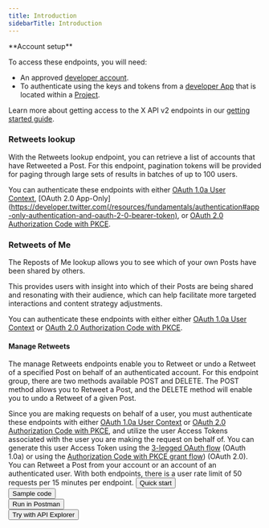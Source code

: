 ---
title: Introduction
sidebarTitle: Introduction
---


<Note>
**Account setup**

To access these endpoints, you will need:

* An approved [developer account](https://developer.x.com/en/portal/petition/essential/basic-info).
* To authenticate using the keys and tokens from a [developer App](/resources/fundamentals/developer-apps) that is located within a [Project](/resources/fundamentals/projects). 

Learn more about getting access to the X API v2 endpoints in our [getting started guide](/x-api/getting-started/getting-access).
</Note>
### Retweets lookup

With the Retweets lookup endpoint, you can retrieve a list of accounts that have Retweeted a Post. For this endpoint, pagination tokens will be provided for paging through large sets of results in batches of up to 100 users. 

You can authenticate these endpoints with either [OAuth 1.0a User Context](/resources/fundamentals/authentication), [OAuth 2.0 App-Only](https://developer.twitter.com(/resources/fundamentals/authentication#app-only-authentication-and-oauth-2-0-bearer-token), or [OAuth 2.0 Authorization Code with PKCE](https://aem-staging.twitter.biz/content/developer-twitter/en/docs/authentication/oauth-2-0/authorization-code.html). 

### Retweets of Me

The Reposts of Me lookup allows you to see which of your own Posts have been shared by others.

This provides users with insight into which of their Posts are being shared and resonating with their audience, which can help facilitate more targeted interactions and content strategy adjustments.

You can authenticate these endpoints with either either [OAuth 1.0a User Context](/resources/fundamentals/authentication) or [OAuth 2.0 Authorization Code with PKCE](/resources/fundamentals/authentication#oauth-2-0-authorization-code-flow-with-pkce-2).

#### Manage Retweets

The manage Retweets endpoints enable you to Retweet or undo a Retweet of a specified Post on behalf of an authenticated account. For this endpoint group, there are two methods available POST and DELETE. The POST method allows you to Retweet a Post, and the DELETE method will enable you to undo a Retweet of a given Post.

Since you are making requests on behalf of a user, you must authenticate these endpoints with either [OAuth 1.0a User Context](/resources/fundamentals/authentication) or [OAuth 2.0 Authorization Code with PKCE](resources/fundamentals/authentication#oauth-2-0-authorization-code-flow-with-pkce-2), and utilize the user Access Tokens associated with the user you are making the request on behalf of. You can generate this user Access Token using the [3-legged OAuth flow](/resources/fundamentals/authentication#obtaining-access-tokens-using-3-legged-oauth-flow) (OAuth 1.0a) or using the [Authorization Code with PKCE grant flow](/resources/fundamentals/authentication#how-to-connect-to-endpoints-using-oauth-2-0-authorization-code-flow-with-pkce)) (OAuth 2.0). You can Retweet a Post from your account or an account of an authenticated user. With both endpoints, there is a user rate limit of 50 requests per 15 minutes per endpoint.
<Button href="https://developer.x.com/en/docs/twitter-api/tweets/manage-tweets/quick-start.html">
  Quick start
</Button>
<br/>
<Button href="https://github.com/xdevplatform/Twitter-API-v2-sample-code">
  Sample code
</Button>
<br/>
<Button href="https://t.co/twitter-api-postman">
  Run in Postman
</Button>
<br/>
<Button href="https://developer.twitter.com/apitools/api?endpoint=%2F2%2Fusers%2F%7Bid%7D%2Fretweets&method=post">
  Try with API Explorer
</Button>
